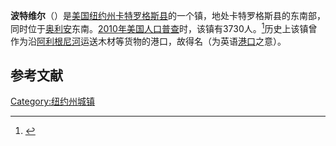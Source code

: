 {{Refimprove|time=2019-01-22T15:28:33+00:00}}
{{Infobox settlement
|official_name            =  波特维尔
|settlement_type          = 镇
|nickname                 = 
|motto                    =

<!-- Images -->
|image_skyline            = 
|imagesize                = 
|image_caption            = 
|image_flag               = 
|image_seal               =
|image_School.  = 
<!-- Maps -->
|pushpin_map              = USA New York
|pushpin_label            = 波特维尔
|pushpin_label_position   = top
|pushpin_map_caption      =
|pushpin_mapsize          =
|image_map                = 
|mapsize                  = 
|map_caption              = 
|image_map1               = 
|mapsize1                 = 
|map_caption1             =
|latd = 42 | latm = 2 | lats = 19| latNS = N
|longd = 78 | longm = 20 | longs = 27 | longEW = W

<!-- Location -->
|subdivision_type         = [[国家|国家]]
|subdivision_name         = [[美国|美国]]
|subdivision_type1        = [[美国行政区划|州]]
|subdivision_name1        = [[纽约州|纽约州]]
|subdivision_type2        = [[纽约州行政区划|县]]
|subdivision_name2        = [[卡特罗格斯县_(纽约州)|卡特罗格斯县]]
|government_footnotes     = 
|government_type          = 
|established_title        = 
|established_date         =

<!-- Area -->
|unit_pref                = Imperial
|area_footnotes           = 
|area_magnitude           = 
|area_total_km2           = 93.3
|area_land_km2            = 92.2
|area_water_km2           = 1.2
|area_total_sq_mi         = 
|area_land_sq_mi          = 
|area_water_sq_mi         =

<!-- Population -->
|population_as_of         = [[2010年美国人口普查|2010]]
|population_footnotes     = 
|population_total         = 3730
|population_density_km2   = 40.5
|population_density_sq_mi =

<!-- General information -->
|timezone                 = [[美国东部时间|EST]]
|utc_offset               = 
|timezone_DST             = 
|utc_offset_DST           = 
|elevation_footnotes      = 
|elevation_m              = 
|elevation_ft             = 1433

<!-- Area/postal codes & others -->
|postal_code_type         = [[美国邮政编码|邮政编码]]
|postal_code              = 14770、14788
|area_code                = 
|website                  = {{URL|portville-ny.org}}
|footnotes                = 
}}
'''波特维尔'''（{{lang-en|Portville}}）是[[美国|美国]][[纽约州|纽约州]][[卡特罗格斯县_(纽约州)|卡特罗格斯县]]的一个镇，地处卡特罗格斯县的东南部，同时位于[[奥利安|奥利安]]东南。[[2010年美国人口普查|2010年美国人口普查]]时，该镇有3730人。<ref name>{{cite web|url=http://factfinder2.census.gov|publisher=[[United_States_Census_Bureau|United States Census Bureau]]|title=American FactFinder|access-date=2022-01-08|archive-date=2013-09-11|archive-url=https://web.archive.org/web/20130911234518/http://factfinder2.census.gov/|dead-url=no}}</ref>历史上该镇曾作为沿[[阿利根尼河|阿利根尼河]]运送木材等货物的港口，故得名（{{lang|en|port}}为英语[[港口|港口]]之意）。

== 参考文献 ==
{{reflist}}

{{NY-stub}}
[[Category:纽约州城镇|Category:纽约州城镇]]